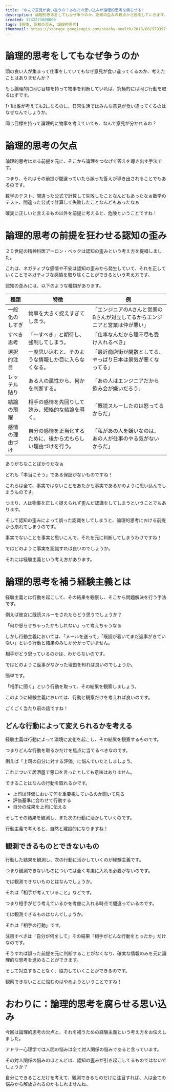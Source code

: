 ```yaml
---
title: "なんで意見が食い違うの？あなたの思い込みが論理的思考を腐らせる"
description: 論理的思考をしてもなぜ争うのか、認知の歪みの観点から説明していきます。
created: 1532271600000
tags: [感情, 認知の歪み, 論理的思考]
thumbnail: https://storage.googleapis.com/stacky-health/2018/08/979397f17a4bf30c7a79cd172b832341.jpg
---
```


# 論理的思考をしてもなぜ争うのか

頭の良い人が集まって仕事をしていてもなぜ意見が食い違ってくるのか、考えたことはありませんか？

もし論理的に同じ目標を持って物事を判断していれば、究極的には同じ行動を取るはずです。

1+1は誰が考えても2になるのに、日常生活ではみんな意見が食い違ってくるのはなぜなんでしょうか。

<Balloon img="question_man">同じ目標を持って論理的に物事を考えていても、なんで意見が分かれるの？</Balloon>

# 論理的思考の欠点
論理的思考はある前提を元に、そこから論理をつなげて答えを導き出す手法です。

つまり、それはその前提が間違っていたら誤った答えが導き出されることでもあるのです。

<Balloon img="lookup_man" direction="right">数学のテスト、間違った公式で計算して失敗したことなんどもあったなぁ数学のテスト、間違った公式で計算して失敗したことなんどもあったなぁ</Balloon>

<Balloon img="lookup_woman" direction="right">確実に正しいと言えるもの以外を前提に考えると、危険ということですね！</Balloon>

# 論理的思考の前提を狂わせる認知の歪み
２０世紀の精神科医アーロン・ベックは認知の歪みという考え方を提唱しました。

これは、ネガティブな感情や不安は認知の歪みから発生していて、それを正していくことでネガティブな感情を取り除くことができるという考え方です。

認知の歪みには、以下のような種類があります。

|種類|特徴|例|
|---------|---------------------------------|-----------------------------------------|
| 一般化のしすぎ | 物事を大きく捉えすぎてしまう。                 | 「エンジニアのAさんと営業のBさんが対立してるからエンジニアと営業は仲が悪い」 |
| すべき思考   | 「〜すべき」と期待し、強制してしまう。             | 「仕事なんだから理不尽も受け入れるべき」                    |
| 選択的注目   | 一度思い込むと、そのような情報しか目に入らなくなる。      | 「最近商店街が閑散としてる、やっぱり日本は景気が悪くなってる」         |
| レッテル貼り  | ある人の属性から、何かを判断する。               | 「あの人はエンジニアだから飲み会が嫌いだろう」                 |
| 結論の飛躍   | 相手の感情を先回りして読み、短絡的な結論を導く。        | 「既読スルーしたのは怒ってるからだ」                      |
| 感情の理由づけ | 自分の感情を正当化するために、後から尤もらしい理由づけを行う。 | 「私があの人を嫌いなのは、あの人が仕事のやる気がないからだ」          |

<Balloon img="lookup_man" direction="right">ありがちなことばかりだなぁ</Balloon>

<Balloon img="lookup_woman" direction="right">どれも「本当にそう」である保証がないものですね！</Balloon>

これらは全て、事実ではないことをあたかも事実であるかのように思い込んでしまうものです。

つまり、人は物事を正しく捉えられず歪んだ認識をしてしまうということでもあります。

そして認知の歪みによって誤った認識をしてしまうと、論理的思考における前提から崩れてしまうのです。

<Balloon img="thinking_woman">事実でないことを事実と思いこんで、それを元に判断してしまうわけですね！</Balloon>

ではどのように事実を認識すれば良いのでしょうか。

それには経験主義という考え方があります。

# 論理的思考を補う経験主義とは

経験主義とは行動を起こして、その結果を観察し、そこから問題解決を行う手法です。

例えば彼女に既読スルーをされたらどう思うでしょうか？

<Balloon img="lookup_man" direction="right">「何か怒らせちゃったかもしれない」って考えちゃうなぁ</Balloon>

しかし行動主義においては、「メールを送って」「既読が着いてまだ返事がきていない」という行動と結果のみしか分かっていません。

相手がどう思っているのかは、わからないのです。

ではどのように返事がなかった理由を知れば良いのでしょうか。

簡単です。

「相手に聞く」という行動を取って、その結果を観察しましょう。

このように経験主義においては、行動と観察だけを考えれば良いのです。

<Balloon img="thinking_woman">ごくごく当たり前の話ですね！</Balloon>

## どんな行動によって変えられるかを考える
経験主義は行動によって環境に変化を起こし、その結果を観察するものです。

つまりどんな行動を取るかだけを焦点に当てるべきなのです。



例えば「上司の自分に対する評価」に悩んでいたとしましょう。

これについて居酒屋で悪口を言ったとしても意味はありません。

できることはなんの行動を取れるかです。

- 上司は評価において何を重要視しているのか聞いて見る
- 評価基準に合わせて行動する
- 自分の成果を上司に伝える

そしてその結果を観測し、また次の行動に活かしていくのです。

<Balloon img="lookup_woman" direction="right">行動主義で考えると、自然と建設的になりますね！</Balloon>

## 観測できるものとできないもの

行動した結果を観測し、次の行動に活かしていくのが経験主義です。

つまり観測できないものについては全く考慮に入れる必要がないのです。



では観測できないものとはなんでしょうか。

それは「相手が考えていること」などです。

つまり相手がどう考えているかを考慮に入れる時点で間違っているのです。



では観測できるものはなんでしょうか。

それは「相手の行動」です。

注目すべきは「自分が何をして」その結果「相手がどんな行動をとったか」だけなのです。

そうすれば誤った前提を元に判断することがなくなり、確実な情報のみを元に論理的な思考を進めることができます。

そして対立することなく、協力していくことができるのです。


<Balloon img="lookup_woman" direction="right">観察できないことに悩むのはやめようということですね！</Balloon>

# おわりに：論理的思考を腐らせる思い込み

今回は論理的思考の欠点と、それを補うための経験主義という考え方をお伝えしました。



アドラー心理学では人間の悩みは全て対人関係の悩みであると言っています。

その対人関係の悩みのほとんどは、認知の歪みが引き起こしてるものではないでしょうか？

自分にできることだけを考えて、観測できるものだけに注目すれば、人は全ての悩みから解放されるのかもしれませんね。
